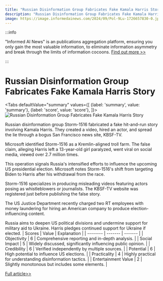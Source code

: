 ```yaml
---
title: "Russian Disinformation Group Fabricates Fake Kamala Harris Story"
description: "Russian Disinformation Group Fabricates Fake Kamala Harris Story"
image: https://image.informedainews.com/2024/09/Pol-9Lu-1726657830-0.jpg
---
```



:::info

"Informed AI News" is an publications aggregation platform, ensuring you only gain the most valuable information, to eliminate information asymmetry and break through the limits of information cocoons.  [Find out more >>](/)

:::

# Russian Disinformation Group Fabricates Fake Kamala Harris Story


<Tabs
	defaultValue="summary"
	values={[
	{label: 'summary', value: 'summary'},
	{label: 'score', value: 'score'},
]}>
<TabItem value="summary">
<img
  src="https://image.informedainews.com/2024/09/Pol-9Lu-1726657830-0.jpg"
  alt="Russian Disinformation Group Fabricates Fake Kamala Harris Story"
/>



Russian disinformation group Storm-1516 fabricated a fake hit-and-run story involving Kamala Harris. They created a video, hired an actor, and spread the lie through a bogus San Francisco news site, KBSF-TV.

Microsoft identified Storm-1516 as a Kremlin-aligned troll farm. The false claim, alleging Harris left a 13-year-old girl paralyzed, went viral on social media, viewed over 2.7 million times.

This operation signals Russia's intensified efforts to influence the upcoming US presidential election. Microsoft notes Storm-1516's shift from targeting Biden to Harris after his withdrawal from the race.

Storm-1516 specializes in producing misleading videos featuring actors posing as whistleblowers or journalists. The KBSF-TV website was registered just before publishing the false story.

The US Justice Department recently charged two RT employees with money laundering for hiring an American company to produce election-influencing content.

Russia aims to deepen US political divisions and undermine support for military aid to Ukraine. Harris pledges continued support for Ukraine if elected.
</TabItem>
<TabItem value="score">
	| Scores     | Value   | Explanation |
	| -------- | ------- | ------- |
	| Objectivity  | 6    | Comprehensive reporting and in-depth analysis.    |
	| Social Impact | 5     | Widely discussed, significantly influencing public opinion.    |
	| Credibility    | 6    | Verified independently by multiple sources.    |
	| Potential    | 6    | High potential to influence US elections.    |
	| Practicality    | 4    | Highly practical for understanding disinformation tactics.    |
	| Entertainment Value    | 2    | Slightly monotonous but includes some elements.    |
</TabItem>
</Tabs>

[Full article>>](https://www.theguardian.com/us-news/2024/sep/18/kamala-harris-fake-hit-run-story-russia-propaganda-storm-1516)
